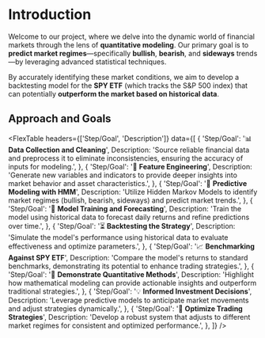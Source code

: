 
# Introduction

Welcome to our project, where we delve into the dynamic world of financial markets through the lens of **quantitative modeling**. Our primary goal is to **predict market regimes**—specifically **bullish**, **bearish**, and **sideways** trends—by leveraging advanced statistical techniques.

By accurately identifying these market conditions, we aim to develop a backtesting model for the **SPY ETF** (which tracks the S&P 500 index) that can potentially **outperform the market based on historical data**.

## Approach and Goals

<FlexTable
  headers={['Step/Goal', 'Description']}
  data={[
    {
      'Step/Goal': '📊 **Data Collection and Cleaning**',
      Description:
        'Source reliable financial data and preprocess it to eliminate inconsistencies, ensuring the accuracy of inputs for modeling.',
    },
    {
      'Step/Goal': '🧮 **Feature Engineering**',
      Description:
        'Generate new variables and indicators to provide deeper insights into market behavior and asset characteristics.',
    },
    {
      'Step/Goal': '🤖 **Predictive Modeling with HMM**',
      Description:
        'Utilize Hidden Markov Models to identify market regimes (bullish, bearish, sideways) and predict market trends.',
    },
    {
      'Step/Goal': '🎯 **Model Training and Forecasting**',
      Description:
        'Train the model using historical data to forecast daily returns and refine predictions over time.',
    },
    {
      'Step/Goal': '⏳ **Backtesting the Strategy**',
      Description:
        'Simulate the model\'s performance using historical data to evaluate effectiveness and optimize parameters.',
    },
    {
      'Step/Goal': '📈 **Benchmarking Against SPY ETF**',
      Description:
        'Compare the model\'s returns to standard benchmarks, demonstrating its potential to enhance trading strategies.',
    },
    {
      'Step/Goal': '🎯 **Demonstrate Quantitative Methods**',
      Description:
        'Highlight how mathematical modeling can provide actionable insights and outperform traditional strategies.',
    },
    {
      'Step/Goal': '💡 **Informed Investment Decisions**',
      Description:
        'Leverage predictive models to anticipate market movements and adjust strategies dynamically.',
    },
    {
      'Step/Goal': '🚀 **Optimize Trading Strategies**',
      Description:
        'Develop a robust system that adjusts to different market regimes for consistent and optimized performance.',
    },
  ]}
/>
